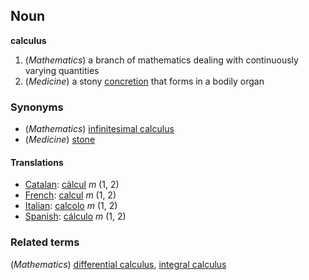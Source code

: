 ==Noun==
'''calculus'''

#(''Mathematics'') a branch of mathematics dealing with continuously varying quantities
#(''Medicine'') a stony [[concretion]] that forms in a bodily organ

===Synonyms===
*(''Mathematics'') [[infinitesimal calculus]]
*(''Medicine'') [[stone]]

====Translations====
*[[Catalan]]: [[càlcul]] ''m'' (1, 2)
*[[French]]: [[calcul]] ''m'' (1, 2)
*[[Italian]]: [[calcolo]] ''m'' (1, 2)
*[[Spanish]]: [[cálculo]] ''m'' (1, 2)

===Related terms===
(''Mathematics'') [[differential calculus]], [[integral calculus]]
